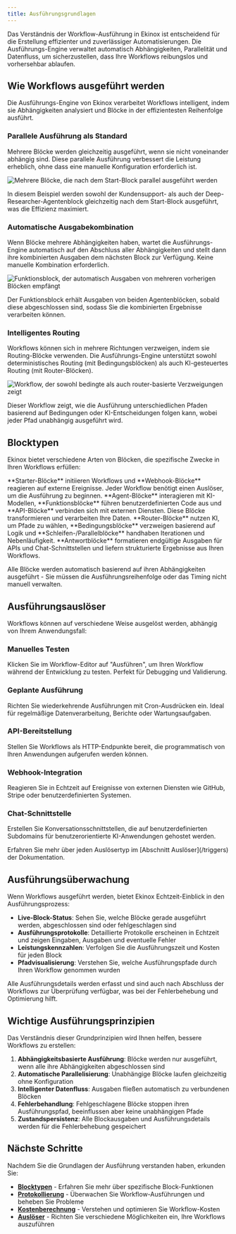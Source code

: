 ```yaml
---
title: Ausführungsgrundlagen
---
```



Das Verständnis der Workflow-Ausführung in Ekinox ist entscheidend für die Erstellung effizienter und zuverlässiger Automatisierungen. Die Ausführungs-Engine verwaltet automatisch Abhängigkeiten, Parallelität und Datenfluss, um sicherzustellen, dass Ihre Workflows reibungslos und vorhersehbar ablaufen.

## Wie Workflows ausgeführt werden

Die Ausführungs-Engine von Ekinox verarbeitet Workflows intelligent, indem sie Abhängigkeiten analysiert und Blöcke in der effizientesten Reihenfolge ausführt.

### Parallele Ausführung als Standard

Mehrere Blöcke werden gleichzeitig ausgeführt, wenn sie nicht voneinander abhängig sind. Diese parallele Ausführung verbessert die Leistung erheblich, ohne dass eine manuelle Konfiguration erforderlich ist.

<Image
  src="/static/execution/concurrency.png"
  alt="Mehrere Blöcke, die nach dem Start-Block parallel ausgeführt werden"
  width={800}
  height={500}
/>

In diesem Beispiel werden sowohl der Kundensupport- als auch der Deep-Researcher-Agentenblock gleichzeitig nach dem Start-Block ausgeführt, was die Effizienz maximiert.

### Automatische Ausgabekombination

Wenn Blöcke mehrere Abhängigkeiten haben, wartet die Ausführungs-Engine automatisch auf den Abschluss aller Abhängigkeiten und stellt dann ihre kombinierten Ausgaben dem nächsten Block zur Verfügung. Keine manuelle Kombination erforderlich.

<Image
  src="/static/execution/combination.png"
  alt="Funktionsblock, der automatisch Ausgaben von mehreren vorherigen Blöcken empfängt"
  width={800}
  height={500}
/>

Der Funktionsblock erhält Ausgaben von beiden Agentenblöcken, sobald diese abgeschlossen sind, sodass Sie die kombinierten Ergebnisse verarbeiten können.

### Intelligentes Routing

Workflows können sich in mehrere Richtungen verzweigen, indem sie Routing-Blöcke verwenden. Die Ausführungs-Engine unterstützt sowohl deterministisches Routing (mit Bedingungsblöcken) als auch KI-gesteuertes Routing (mit Router-Blöcken).

<Image
  src="/static/execution/routing.png"
  alt="Workflow, der sowohl bedingte als auch router-basierte Verzweigungen zeigt"
  width={800}
  height={500}
/>

Dieser Workflow zeigt, wie die Ausführung unterschiedlichen Pfaden basierend auf Bedingungen oder KI-Entscheidungen folgen kann, wobei jeder Pfad unabhängig ausgeführt wird.

## Blocktypen

Ekinox bietet verschiedene Arten von Blöcken, die spezifische Zwecke in Ihren Workflows erfüllen:

<Cards>
  <Card title="Auslöser" href="/triggers">
    **Starter-Blöcke** initiieren Workflows und **Webhook-Blöcke** reagieren auf externe Ereignisse. Jeder Workflow benötigt einen Auslöser, um die Ausführung zu beginnen.
  </Card>
  
  <Card title="Verarbeitungsblöcke" href="/blocks">
    **Agent-Blöcke** interagieren mit KI-Modellen, **Funktionsblöcke** führen benutzerdefinierten Code aus und **API-Blöcke** verbinden sich mit externen Diensten. Diese Blöcke transformieren und verarbeiten Ihre Daten.
  </Card>
  
  <Card title="Kontrollfluss" href="/blocks">
    **Router-Blöcke** nutzen KI, um Pfade zu wählen, **Bedingungsblöcke** verzweigen basierend auf Logik und **Schleifen-/Parallelblöcke** handhaben Iterationen und Nebenläufigkeit.
  </Card>
  
  <Card title="Ausgabe & Antwort" href="/blocks">
    **Antwortblöcke** formatieren endgültige Ausgaben für APIs und Chat-Schnittstellen und liefern strukturierte Ergebnisse aus Ihren Workflows.
  </Card>
</Cards>

Alle Blöcke werden automatisch basierend auf ihren Abhängigkeiten ausgeführt - Sie müssen die Ausführungsreihenfolge oder das Timing nicht manuell verwalten.

## Ausführungsauslöser

Workflows können auf verschiedene Weise ausgelöst werden, abhängig von Ihrem Anwendungsfall:

### Manuelles Testen
Klicken Sie im Workflow-Editor auf "Ausführen", um Ihren Workflow während der Entwicklung zu testen. Perfekt für Debugging und Validierung.

### Geplante Ausführung  
Richten Sie wiederkehrende Ausführungen mit Cron-Ausdrücken ein. Ideal für regelmäßige Datenverarbeitung, Berichte oder Wartungsaufgaben.

### API-Bereitstellung
Stellen Sie Workflows als HTTP-Endpunkte bereit, die programmatisch von Ihren Anwendungen aufgerufen werden können.

### Webhook-Integration
Reagieren Sie in Echtzeit auf Ereignisse von externen Diensten wie GitHub, Stripe oder benutzerdefinierten Systemen.

### Chat-Schnittstelle
Erstellen Sie Konversationsschnittstellen, die auf benutzerdefinierten Subdomains für benutzerorientierte KI-Anwendungen gehostet werden.

<Callout type="info">
  Erfahren Sie mehr über jeden Auslösertyp im [Abschnitt Auslöser](/triggers) der Dokumentation.
</Callout>

## Ausführungsüberwachung

Wenn Workflows ausgeführt werden, bietet Ekinox Echtzeit-Einblick in den Ausführungsprozess:

- **Live-Block-Status**: Sehen Sie, welche Blöcke gerade ausgeführt werden, abgeschlossen sind oder fehlgeschlagen sind
- **Ausführungsprotokolle**: Detaillierte Protokolle erscheinen in Echtzeit und zeigen Eingaben, Ausgaben und eventuelle Fehler
- **Leistungskennzahlen**: Verfolgen Sie die Ausführungszeit und Kosten für jeden Block
- **Pfadvisualisierung**: Verstehen Sie, welche Ausführungspfade durch Ihren Workflow genommen wurden

<Callout type="info">
  Alle Ausführungsdetails werden erfasst und sind auch nach Abschluss der Workflows zur Überprüfung verfügbar, was bei der Fehlerbehebung und Optimierung hilft.
</Callout>

## Wichtige Ausführungsprinzipien

Das Verständnis dieser Grundprinzipien wird Ihnen helfen, bessere Workflows zu erstellen:

1. **Abhängigkeitsbasierte Ausführung**: Blöcke werden nur ausgeführt, wenn alle ihre Abhängigkeiten abgeschlossen sind
2. **Automatische Parallelisierung**: Unabhängige Blöcke laufen gleichzeitig ohne Konfiguration
3. **Intelligenter Datenfluss**: Ausgaben fließen automatisch zu verbundenen Blöcken
4. **Fehlerbehandlung**: Fehlgeschlagene Blöcke stoppen ihren Ausführungspfad, beeinflussen aber keine unabhängigen Pfade
5. **Zustandspersistenz**: Alle Blockausgaben und Ausführungsdetails werden für die Fehlerbehebung gespeichert

## Nächste Schritte

Nachdem Sie die Grundlagen der Ausführung verstanden haben, erkunden Sie:
- **[Blocktypen](/blocks)** - Erfahren Sie mehr über spezifische Block-Funktionen
- **[Protokollierung](/execution/logging)** - Überwachen Sie Workflow-Ausführungen und beheben Sie Probleme
- **[Kostenberechnung](/execution/costs)** - Verstehen und optimieren Sie Workflow-Kosten
- **[Auslöser](/triggers)** - Richten Sie verschiedene Möglichkeiten ein, Ihre Workflows auszuführen
